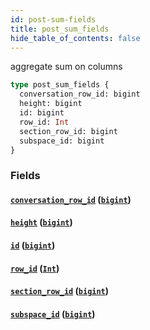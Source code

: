 ```yaml
---
id: post-sum-fields
title: post_sum_fields
hide_table_of_contents: false
---
```


aggregate sum on columns

```graphql
type post_sum_fields {
  conversation_row_id: bigint
  height: bigint
  id: bigint
  row_id: Int
  section_row_id: bigint
  subspace_id: bigint
}
```

### Fields

#### [`conversation_row_id`](#) ([`bigint`](/07-graphql/scalars/bigint))

#### [`height`](#) ([`bigint`](/07-graphql/scalars/bigint))

#### [`id`](#) ([`bigint`](/07-graphql/scalars/bigint))

#### [`row_id`](#) ([`Int`](/07-graphql/scalars/int))

#### [`section_row_id`](#) ([`bigint`](/07-graphql/scalars/bigint))

#### [`subspace_id`](#) ([`bigint`](/07-graphql/scalars/bigint))
